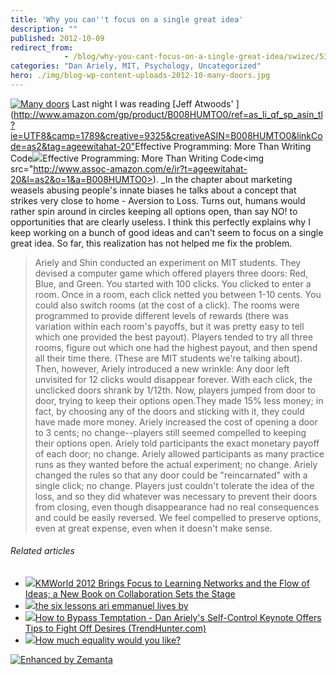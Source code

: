 ```yaml
---
title: 'Why you can''t focus on a single great idea'
description: ""
published: 2012-10-09
redirect_from: 
            - /blog/why-you-cant-focus-on-a-single-great-idea/swizec/5395
categories: "Dan Ariely, MIT, Psychology, Uncategorized"
hero: ./img/blog-wp-content-uploads-2012-10-many-doors.jpg
---
```


[![Many doors](./img/Many-doorsf07a5d.jpeg "Many doors")](./img/blog-wp-content-uploads-2012-10-many-doors.jpg) Last night I was reading [Jeff Atwoods' ](<http://www.amazon.com/gp/product/B008HUMTO0/ref=as_li_qf_sp_asin_tl?ie=UTF8&camp=1789&creative=9325&creativeASIN=B008HUMTO0&linkCode=as2&tag=ageewitahat-20">Effective Programming: More Than Writing Code</a><img src="http://www.assoc-amazon.com/e/ir?t=ageewitahat-20&l=as2&o=1&a=B008HUMTO0>)\_[Effective Programming: More than writing code](<http://www.amazon.com/gp/product/B008HUMTO0/ref=as_li_qf_sp_asin_tl?ie=UTF8&camp=1789&creative=9325&creativeASIN=B008HUMTO0&linkCode=as2&tag=ageewitahat-20">Effective Programming: More Than Writing Code</a><img src="http://www.assoc-amazon.com/e/ir?t=ageewitahat-20&l=as2&o=1&a=B008HUMTO0>). \_In the chapter about marketing weasels abusing people's innate biases he talks about a concept that strikes very close to home - Aversion to Loss. Turns out, humans would rather spin around in circles keeping all options open, than say NO! to opportunities that are clearly useless. I think this perfectly explains why I keep working on a bunch of good ideas and can't seem to focus on a single great idea. So far, this realization has not helped me fix the problem.

> Ariely and Shin conducted an experiment on MIT students. They devised a computer game which offered players three doors: Red, Blue, and Green. You started with 100 clicks. You clicked to enter a room. Once in a room, each click netted you between 1-10 cents. You could also switch rooms (at the cost of a click). The rooms were programmed to provide different levels of rewards (there was variation within each room's payoffs, but it was pretty easy to tell which one provided the best payout). Players tended to try all three rooms, figure out which one had the highest payout, and then spend all their time there. (These are MIT students we're talking about). Then, however, Ariely introduced a new wrinkle: Any door left unvisited for 12 clicks would disappear forever. With each click, the unclicked doors shrank by 1/12th. Now, players jumped from door to door, trying to keep their options open.They made 15% less money; in fact, by choosing any of the doors and sticking with it, they could have made more money. Ariely increased the cost of opening a door to 3 cents; no change--players still seemed compelled to keeping their options open. Ariely told participants the exact monetary payoff of each door; no change. Ariely allowed participants as many practice runs as they wanted before the actual experiment; no change. Ariely changed the rules so that any door could be "reincarnated" with a single click; no change. Players just couldn't tolerate the idea of the loss, and so they did whatever was necessary to prevent their doors from closing, even though disappearance had no real consequences and could be easily reversed. We feel compelled to preserve options, even at great expense, even when it doesn't make sense.

###### Related articles

-   [![](http://i.zemanta.com/117317474_80_80.jpg)](http://www.prweb.com/releases/collaboration/dna/prweb9976886.htm)[KMWorld 2012 Brings Focus to Learning Networks and the Flow of Ideas; a New Book on Collaboration Sets the Stage](http://www.prweb.com/releases/collaboration/dna/prweb9976886.htm)
-   [![](http://i.zemanta.com/noimg_2_80_80.jpg)](http://wordsmithintheworks.wordpress.com/2012/10/09/the-six-lessons-ari-emmanuel-lives-by/)[the six lessons ari emmanuel lives by](http://wordsmithintheworks.wordpress.com/2012/10/09/the-six-lessons-ari-emmanuel-lives-by/)
-   [![](http://i.zemanta.com/115059845_80_80.jpg)](http://www.trendhunter.com/keynote/selfcontrol-keynote)[How to Bypass Temptation - Dan Ariely's Self-Control Keynote Offers Tips to Fight Off Desires (TrendHunter.com)](http://www.trendhunter.com/keynote/selfcontrol-keynote)
-   [![](http://i.zemanta.com/106685680_80_80.jpg)](http://www.economist.com/blogs/democracyinamerica/2012/08/inequality)[How much equality would you like?](http://www.economist.com/blogs/democracyinamerica/2012/08/inequality)

[![Enhanced by Zemanta](http://img.zemanta.com/zemified_e.png?x-id=180fce21-acb8-4323-910b-d082b7b4df07)](http://www.zemanta.com/?px "Enhanced by Zemanta")
